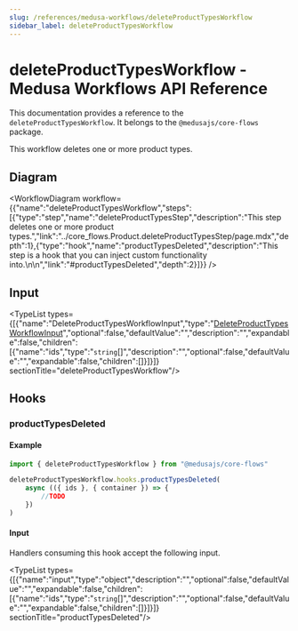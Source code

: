 ```yaml
---
slug: /references/medusa-workflows/deleteProductTypesWorkflow
sidebar_label: deleteProductTypesWorkflow
---
```



# deleteProductTypesWorkflow - Medusa Workflows API Reference

This documentation provides a reference to the `deleteProductTypesWorkflow`. It belongs to the `@medusajs/core-flows` package.

This workflow deletes one or more product types.

## Diagram

<WorkflowDiagram workflow={{"name":"deleteProductTypesWorkflow","steps":[{"type":"step","name":"deleteProductTypesStep","description":"This step deletes one or more product types.","link":"../core_flows.Product.deleteProductTypesStep/page.mdx","depth":1},{"type":"hook","name":"productTypesDeleted","description":"This step is a hook that you can inject custom functionality into.\n\n","link":"#productTypesDeleted","depth":2}]}} />

## Input

<TypeList types={[{"name":"DeleteProductTypesWorkflowInput","type":"[DeleteProductTypesWorkflowInput](../../../types/core_flows.DeleteProductTypesWorkflowInput/page.mdx)","optional":false,"defaultValue":"","description":"","expandable":false,"children":[{"name":"ids","type":"`string`[]","description":"","optional":false,"defaultValue":"","expandable":false,"children":[]}]}]}  sectionTitle="deleteProductTypesWorkflow"/>

## Hooks

### productTypesDeleted

#### Example

```ts
import { deleteProductTypesWorkflow } from "@medusajs/core-flows"

deleteProductTypesWorkflow.hooks.productTypesDeleted(
	async (({ ids }, { container }) => {
		//TODO
	})
)
```

#### Input

Handlers consuming this hook accept the following input.

<TypeList types={[{"name":"input","type":"object","description":"","optional":false,"defaultValue":"","expandable":false,"children":[{"name":"ids","type":"`string`[]","description":"","optional":false,"defaultValue":"","expandable":false,"children":[]}]}]}  sectionTitle="productTypesDeleted"/>
